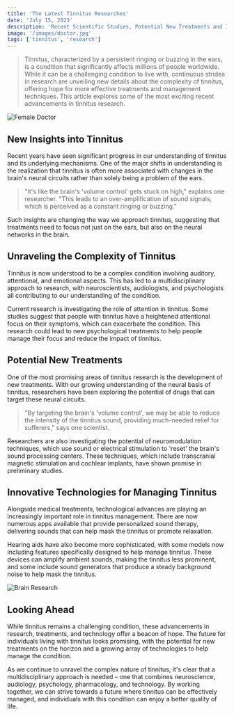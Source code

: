 ```yaml
---
title: 'The Latest Tinnitus Researches'
date: 'July 15, 2023'
description: 'Recent Scientific Studies, Potential New Treatments and Innovative Technologies.'
image: '/images/doctor.jpg'
tags: ['tinnitus', 'research']
---
```


<Blockquote>
  Tinnitus, characterized by a persistent ringing or buzzing in the ears, is a
  condition that significantly affects millions of people worldwide. While it
  can be a challenging condition to live with, continuous strides in research
  are unveiling new details about the complexity of tinnitus, offering hope for
  more effective treatments and management techniques. This article explores
  some of the most exciting recent advancements in tinnitus research.
</Blockquote>

<Image src="/images/doctor.jpg" alt="Female Doctor" />

## <Highlighter>New Insights into Tinnitus</Highlighter>

Recent years have seen significant progress in our understanding of tinnitus and its underlying mechanisms. One of the major shifts in understanding is the realization that tinnitus is often more associated with changes in the brain's neural circuits rather than solely being a problem of the ears.

<blockquote>
  "It's like the brain's 'volume control' gets stuck on high," explains one
  researcher. "This leads to an over-amplification of sound signals, which is
  perceived as a constant ringing or buzzing."
</blockquote>

Such insights are changing the way we approach tinnitus, suggesting that treatments need to focus not just on the ears, but also on the neural networks in the brain.

<AdComponent />

## <Highlighter>Unraveling the Complexity of Tinnitus</Highlighter>

Tinnitus is now understood to be a complex condition involving auditory, attentional, and emotional aspects. This has led to a multidisciplinary approach to research, with neuroscientists, audiologists, and psychologists all contributing to our understanding of the condition.

Current research is investigating the role of attention in tinnitus. Some studies suggest that people with tinnitus have a heightened attentional focus on their symptoms, which can exacerbate the condition. This research could lead to new psychological treatments to help people manage their focus and reduce the impact of tinnitus.

## <Highlighter>Potential New Treatments</Highlighter>

One of the most promising areas of tinnitus research is the development of new treatments. With our growing understanding of the neural basis of tinnitus, researchers have been exploring the potential of drugs that can target these neural circuits.

<blockquote>
  "By targeting the brain's 'volume control', we may be able to reduce the
  intensity of the tinnitus sound, providing much-needed relief for sufferers,"
  says one scientist.
</blockquote>

Researchers are also investigating the potential of neuromodulation techniques, which use sound or electrical stimulation to 'reset' the brain's sound processing centers. These techniques, which include transcranial magnetic stimulation and cochlear implants, have shown promise in preliminary studies.

<AdComponent />

## <Highlighter>Innovative Technologies for Managing Tinnitus</Highlighter>

Alongside medical treatments, technological advances are playing an increasingly important role in tinnitus management. There are now numerous apps available that provide personalized sound therapy, delivering sounds that can help mask the tinnitus or promote relaxation.

Hearing aids have also become more sophisticated, with some models now including features specifically designed to help manage tinnitus. These devices can amplify ambient sounds, making the tinnitus less prominent, and some include sound generators that produce a steady background noise to help mask the tinnitus.

<Image src="/images/brain-research.jpg" alt="Brain Research" />

## <Highlighter>Looking Ahead</Highlighter>

While tinnitus remains a challenging condition, these advancements in research, treatments, and technology offer a beacon of hope. The future for individuals living with tinnitus looks promising, with the potential for new treatments on the horizon and a growing array of technologies to help manage the condition.

As we continue to unravel the complex nature of tinnitus, it's clear that a multidisciplinary approach is needed – one that combines neuroscience, audiology, psychology, pharmacology, and technology. By working together, we can strive towards a future where tinnitus can be effectively managed, and individuals with this condition can enjoy a better quality of life.

<AdComponent />

